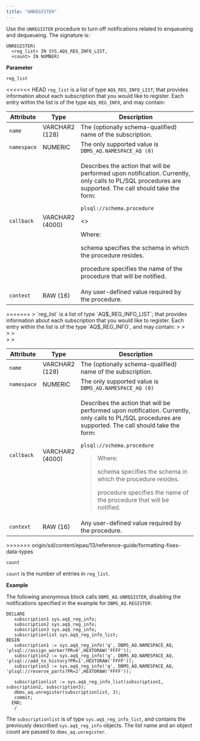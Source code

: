 ```yaml
---
title: "UNREGISTER"
---
```


Use the `UNREGISTER` procedure to turn off notifications related to enqueueing and dequeueing. The signature is:

```text
UNREGISTER(
  <reg_list> IN SYS.AQ$_REG_INFO_LIST,
  <count> IN NUMBER)
```

**Parameter**

`reg_list`

<<<<<<< HEAD
`reg_list` is a list of type `AQ$_REG_INFO_LIST`; that provides information about each subscription that you would like to register. Each entry within the list is of the type `AQ$_REG_INFO`, and may contain:

 <div class="tabularcolumns">

 </div>

 <table><colgroup><col style="width: 7%" /><col style="width: 10%" /><col style="width: 82%" /></colgroup><thead><tr class="header"><th>Attribute</th><th>Type</th><th>Description</th></tr></thead><tbody><tr class="odd"><td><code>name</code></td><td>VARCHAR2 (128)</td><td>The (optionally schema-qualified) name of the subscription.</td></tr><tr class="even"><td><code>namespace</code></td><td>NUMERIC</td><td>The only supported value is <code>DBMS_AQ.NAMESPACE_AQ (0)</code></td></tr><tr class="odd"><td><code>callback</code></td><td>VARCHAR2 (4000)</td><td><p>Describes the action that will be performed upon notification. Currently, only calls to PL/SQL procedures are supported. The call should take the form:</p><p><code>plsql://schema.procedure</code></p><><p>Where:</p><p>schema specifies the schema in which the procedure resides.</p><p>procedure specifies the name of the procedure that will be notified.</p></></td></tr><tr class="even"><td><code>context</code></td><td>RAW (16)</td><td>Any user-defined value required by the procedure.</td></tr></tbody></table>
=======
> `reg_list` is a list of type `AQ$_REG_INFO_LIST`; that provides information about each subscription that you would like to register. Each entry within the list is of the type `AQ$_REG_INFO`, and may contain:
>
> <div class="tabularcolumns">
>
> </div>
>
> <table><colgroup><col style="width: 7%" /><col style="width: 10%" /><col style="width: 82%" /></colgroup><thead><tr class="header"><th>Attribute</th><th>Type</th><th>Description</th></tr></thead><tbody><tr class="odd"><td><code>name</code></td><td>VARCHAR2 (128)</td><td>The (optionally schema-qualified) name of the subscription.</td></tr><tr class="even"><td><code>namespace</code></td><td>NUMERIC</td><td>The only supported value is <code>DBMS_AQ.NAMESPACE_AQ (0)</code></td></tr><tr class="odd"><td><code>callback</code></td><td>VARCHAR2 (4000)</td><td><p>Describes the action that will be performed upon notification. Currently, only calls to PL/SQL procedures are supported. The call should take the form:</p><p><code>plsql://schema.procedure</code></p><blockquote><p>Where:</p><p>schema specifies the schema in which the procedure resides.</p><p>procedure specifies the name of the procedure that will be notified.</p></blockquote></td></tr><tr class="even"><td><code>context</code></td><td>RAW (16)</td><td>Any user-defined value required by the procedure.</td></tr></tbody></table>
>>>>>>> origin/sd/content/epas/13/reference-guide/formatting-fixes-data-types

`count`

 `count` is the number of entries in `reg_list`.

**Example**

The following anonymous block calls `DBMS_AQ.UNREGISTER`, disabling the notifications specified in the example for `DBMS_AQ.REGISTER`:

```text
DECLARE
   subscription1 sys.aq$_reg_info;
   subscription2 sys.aq$_reg_info;
   subscription3 sys.aq$_reg_info;
   subscriptionlist sys.aq$_reg_info_list;
BEGIN
   subscription1 := sys.aq$_reg_info('q', DBMS_AQ.NAMESPACE_AQ,
'plsql://assign_worker?PR=0',HEXTORAW('FFFF'));
   subscription2 := sys.aq$_reg_info('q', DBMS_AQ.NAMESPACE_AQ,
'plsql://add_to_history?PR=1',HEXTORAW('FFFF'));
   subscription3 := sys.aq$_reg_info('q', DBMS_AQ.NAMESPACE_AQ,
'plsql://reserve_parts?PR=2',HEXTORAW('FFFF'));

   subscriptionlist := sys.aq$_reg_info_list(subscription1,
subscription2, subscription3);
   dbms_aq.unregister(subscriptionlist, 3);
   commit;
  END;
   /
```

The `subscriptionlist` is of type `sys.aq$_reg_info_list`, and contains the previously described `sys.aq$_reg_info` objects. The list name and an object count are passed to `dbms_aq.unregister`.
